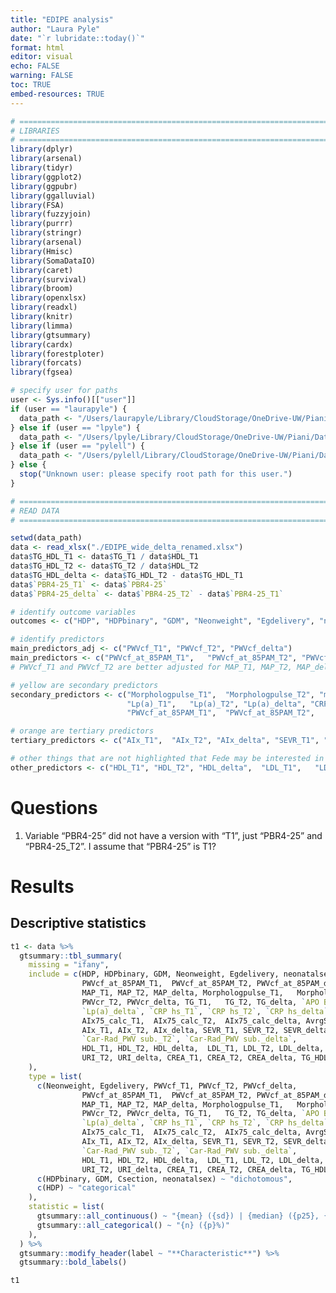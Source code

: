 ```yaml
---
title: "EDIPE analysis"
author: "Laura Pyle"
date: "`r lubridate::today()`"
format: html
editor: visual
echo: FALSE
warning: FALSE
toc: TRUE
embed-resources: TRUE
---
```


```r
# =============================================================================
# LIBRARIES
# =============================================================================
library(dplyr)
library(arsenal)
library(tidyr)
library(ggplot2)
library(ggpubr)
library(ggalluvial)
library(FSA)
library(fuzzyjoin)
library(purrr)
library(stringr)
library(arsenal)
library(Hmisc)
library(SomaDataIO)
library(caret)
library(survival)
library(broom)
library(openxlsx)
library(readxl)
library(knitr)
library(limma)
library(gtsummary)
library(cardx)
library(forestploter)
library(forcats)
library(fgsea)

# specify user for paths
user <- Sys.info()[["user"]]
if (user == "laurapyle") {
  data_path <- "/Users/laurapyle/Library/CloudStorage/OneDrive-UW/Piani/Data_raw"
} else if (user == "lpyle") {
  data_path <- "/Users/lpyle/Library/CloudStorage/OneDrive-UW/Piani/Data_raw"
} else if (user == "pylell") {
  data_path <- "/Users/pylell/Library/CloudStorage/OneDrive-UW/Piani/Data_raw"
} else {
  stop("Unknown user: please specify root path for this user.")
}


```

```r
# =============================================================================
# READ DATA 
# =============================================================================

setwd(data_path)
data <- read_xlsx("./EDIPE_wide_delta_renamed.xlsx")
data$TG_HDL_T1 <- data$TG_T1 / data$HDL_T1
data$TG_HDL_T2 <- data$TG_T2 / data$HDL_T2
data$TG_HDL_delta <- data$TG_HDL_T2 - data$TG_HDL_T1
data$`PBR4-25_T1` <- data$`PBR4-25`
data$`PBR4-25_delta` <- data$`PBR4-25_T2` - data$`PBR4-25_T1`

# identify outcome variables
outcomes <- c("HDP", "HDPbinary", "GDM", "Neonweight", "Egdelivery", "neonatalsex", "Csection")

# identify predictors
main_predictors_adj <- c("PWVcf_T1", "PWVcf_T2", "PWVcf_delta")
main_predictors <- c("PWVcf_at_85PAM_T1",	"PWVcf_at_85PAM_T2", "PWVcf_at_85PAM_delta", "PBR4-25_T1", "PBR4-25_T2", "PBR4-25_delta")
# PWVcf_T1 and PWVcf_T2 are better adjusted for MAP_T1, MAP_T2, MAP_delta

# yellow are secondary predictors
secondary_predictors <- c("Morphologpulse_T1",	"Morphologpulse_T2", "morphologypulse_delta", "PWVcr_T1",	"PWVcr_T2", "PWVcr_delta", "TG_T1",	"TG_T2", "TG_delta", "APO B_T1",	"APO B_T2", "APO B_delta",	
                          "Lp(a)_T1",	"Lp(a)_T2", "Lp(a)_delta", "CRP hs_T1",	"CRP hs_T2", "CRP hs_delta",
                          "PWVcf_at_85PAM_T1",	"PWVcf_at_85PAM_T2",	"PWVcf_at_85PAM_delta", "AIx75_calc_T1",	"AIx75_calc_T2",	"AIx75_calc_delta", "AvrgSBPsitting_T1",	"AvrgSBPsitting_T2", "AvrgSBPsitting_delta")

# orange are tertiary predictors
tertiary_predictors <- c("AIx_T1",	"AIx_T2", "AIx_delta", "SEVR_T1", "SEVR_T2", "SEVR_delta", "Vasc.Age_T1",	"Vasc.Age_T2", "Vasc.Age_delta", "Car-Rad_PWV sub._T1",	"Car-Rad_PWV sub._T2", "Car-Rad_PWV sub._delta")

# other things that are not highlighted that Fede may be interested in are lipid profile, serum uric acid, serum creatinine ratio, TG/HDL ratio
other_predictors <- c("HDL_T1",	"HDL_T2", "HDL_delta",	"LDL_T1",	"LDL_T2", "LDL_delta", "HDL_T1",	"HDL_T2", "HDL_delta",	"LDL_T1", "LDL_T2", "LDL_delta", "URI_T1", "URI_T2", "URI_delta", "CREA_T1", 'CREA_T2', 'CREA_delta', 'TG_HDL_T1', "TG_HDL_T2", "TG_HDL_delta")

```

# Questions

1) Variable "PBR4-25" did not have a version with "T1", just "PBR4-25" and "PBR4-25_T2". I assume that "PBR4-25" is T1?

# Results

## Descriptive statistics

```r
t1 <- data %>%
  gtsummary::tbl_summary(
    missing = "ifany",
    include = c(HDP, HDPbinary, GDM, Neonweight, Egdelivery, neonatalsex, Csection, PWVcf_T1, PWVcf_T2, PWVcf_delta,
                PWVcf_at_85PAM_T1,	PWVcf_at_85PAM_T2, PWVcf_at_85PAM_delta, `PBR4-25_T1`, `PBR4-25_T2`, `PBR4-25_delta`, 
                MAP_T1, MAP_T2, MAP_delta, Morphologpulse_T1,	Morphologpulse_T2, morphologypulse_delta, PWVcr_T1,	
                PWVcr_T2, PWVcr_delta, TG_T1,	TG_T2, TG_delta, `APO B_T1`, `APO B_T2`, `APO B_delta`, `Lp(a)_T1`,	`Lp(a)_T2`,  
                `Lp(a)_delta`, `CRP hs_T1`,	`CRP hs_T2`, `CRP hs_delta`, PWVcf_at_85PAM_T1,	PWVcf_at_85PAM_T2,	PWVcf_at_85PAM_delta, 
                AIx75_calc_T1,	AIx75_calc_T2,	AIx75_calc_delta, AvrgSBPsitting_T1,	AvrgSBPsitting_T2, AvrgSBPsitting_delta,
                AIx_T1,	AIx_T2, AIx_delta, SEVR_T1, SEVR_T2, SEVR_delta, Vasc.Age_T1,	Vasc.Age_T2, Vasc.Age_delta, `Car-Rad_PWV sub._T1`,	
                `Car-Rad_PWV sub._T2`, `Car-Rad_PWV sub._delta`,
                HDL_T1,	HDL_T2, HDL_delta,	LDL_T1,	LDL_T2, LDL_delta, HDL_T1,	HDL_T2, HDL_delta,	LDL_T1, LDL_T2, LDL_delta, URI_T1, 
                URI_T2, URI_delta, CREA_T1, CREA_T2, CREA_delta, TG_HDL_T1, TG_HDL_T2, TG_HDL_delta
    ),
    type = list(
      c(Neonweight, Egdelivery, PWVcf_T1, PWVcf_T2, PWVcf_delta,
                PWVcf_at_85PAM_T1,	PWVcf_at_85PAM_T2, PWVcf_at_85PAM_delta, `PBR4-25_T1`, `PBR4-25_T2`, `PBR4-25_delta`, 
                MAP_T1, MAP_T2, MAP_delta, Morphologpulse_T1,	Morphologpulse_T2, morphologypulse_delta, PWVcr_T1,	
                PWVcr_T2, PWVcr_delta, TG_T1,	TG_T2, TG_delta, `APO B_T1`, `APO B_T2`, `APO B_delta`, `Lp(a)_T1`,	`Lp(a)_T2`,  
                `Lp(a)_delta`, `CRP hs_T1`,	`CRP hs_T2`, `CRP hs_delta`, PWVcf_at_85PAM_T1,	PWVcf_at_85PAM_T2,	PWVcf_at_85PAM_delta, 
                AIx75_calc_T1,	AIx75_calc_T2,	AIx75_calc_delta, AvrgSBPsitting_T1,	AvrgSBPsitting_T2, AvrgSBPsitting_delta,
                AIx_T1,	AIx_T2, AIx_delta, SEVR_T1, SEVR_T2, SEVR_delta, Vasc.Age_T1,	Vasc.Age_T2, Vasc.Age_delta, `Car-Rad_PWV sub._T1`,	
                `Car-Rad_PWV sub._T2`, `Car-Rad_PWV sub._delta`,
                HDL_T1,	HDL_T2, HDL_delta,	LDL_T1,	LDL_T2, LDL_delta, HDL_T1,	HDL_T2, HDL_delta,	LDL_T1, LDL_T2, LDL_delta, URI_T1, 
                URI_T2, URI_delta, CREA_T1, CREA_T2, CREA_delta, TG_HDL_T1, TG_HDL_T2, TG_HDL_delta) ~ "continuous",
      c(HDPbinary, GDM, Csection, neonatalsex) ~ "dichotomous",
      c(HDP) ~ "categorical"
    ),
    statistic = list(
      gtsummary::all_continuous() ~ "{mean} ({sd}) | {median} ({p25}, {p75})",
      gtsummary::all_categorical() ~ "{n} ({p}%)"
    ),
  ) %>%
  gtsummary::modify_header(label ~ "**Characteristic**") %>%
  gtsummary::bold_labels()
```

```r
t1
```